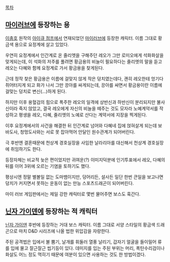 [[목차]]

== [[마이러브]]에 등장하는 용 ==
[[이충호]] 원작의 [[아이큐 점프]]에서 연재되었던 [[마이러브]]에 등장한 캐릭터. 이름 그대로 황금색 용으로 요정계에 살고 있었다.

우연히 요정계에서 인간계로 온 줄리엣을 구해주던 레오가 그만 로미오에게 석화화살을 맞게되는데, 이 석화의 저주를 풀려면 황금용의 비늘이 필요하다는 줄리엣의 말을 듣고 레오는 다혜와 함께 요정계로 가서 황금용을 찾게된다.

근데 정작 찾은 황금용은 이름에 걸맞지 않게 작은 덩치였는데다, 괜히 레오한테 엉기다 쥐어터지게 되고 화가 나서 그만 끙아를 싸게되는데, 끙아를 싸면서 황금용이란 이름에 걸맞는 덩치로 변신(...)하게 된다.

하지만 이후 용혈검의 힘으로 폭주한 레오의 일격에 상반신과 하반신이 분리되지만 불사신이라 죽지 않았고, 결국 레오에게 자신의 비늘을 떼주는 것도 모자라 노예계약서를 작성하고 평생을 레오, 다혜, 줄리엣의 노예로 산다는 계약서에 지장을 찍게된다.

이후 요정계에서의 사건을 해결한 뒤 인간계로 넘어와 다혜네 집에 얹혀살게 되는데 보바도사, 청멍도사와는 서로 못 잡아먹어 안달인 원수관계가 되어버린다.

극 후반엔 결혼때문에 천상계 경호실장을 사임한 날라리아를 대신해서 천상계 경호실장에 취임하기도 한다.

등장자체는 비교적 늦은 편이었지만 귀여운(?) 이미지덕분에 인기투표에서 레오, 다혜의 뒤를 이어 3위에 오르는 기염을 토하기도 했다.

평상시엔 정말 별볼일 없는 도마뱀이지만, 덩어리든, 설사든 일단 한번 큰일을 보고나면 덩치가 커지면서 못하는 운동이 없는 만능 스포츠드래곤이 되어버린다.

마이 러브 게임판에서는 제일 강한 캐릭터로 몇번 물어주면 보스도 훅간다.

== [[닌자 가이덴]]에 등장하는 적 캐릭터 ==
[[닌자 가이덴]] 후반에 등장하는 거대 보스 캐릭터. 이름 그대로 서양 스타일의 황금색 드래곤으로 마치 D&D 시리즈에 나올 법한 위압감을 자랑한다.

주된 공격법은 입에서 불 뿜기, 날개를 휘둘러 열풍 날리기, 갑자기 얼굴을 들이밀어 류를 입에 물고 잘근잘근 씹기등이 있다. 데미지를 입는 주된 부위는 머리, 폭탄수리검이나 화살도 어느 정도 먹히기 때문에 여분이 있으면 사용하는 것도 한 방법이겠다.
